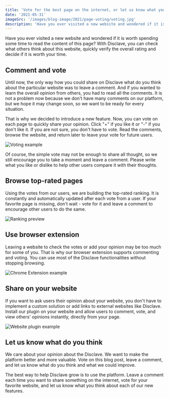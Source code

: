 ```yaml
---
title: 'Vote for the best page on the internet, or let us know what you think about the website you visited'
date: '2021-05-31'
imageSrc: '/images/blog-image/2021/page-voting/voting.jpg'
description: 'Have you ever visited a new website and wondered if it is worth spending some time to read the content of this page? With Disclave, you can check what others think about this website...'
---
```


Have you ever visited a new website and wondered if it is worth spending some time to read the content of this page? With Disclave, you can check what others think about this website, quickly verify the overall rating and decide if it is worth your time.

## Comment and vote

Until now, the only way how you could share on Disclave what do you think about the particular website was to leave a comment. And if you wanted to learn the overall opinion from others, you had to read all the comments. It is not a problem now because we don't have many comments on our platform, but we hope it may change soon, so we want to be ready for every situation.

That is why we decided to introduce a new feature. Now, you can vote on each page to quickly share your opinion. Click "+" if you like it or "-" if you don't like it. If you are not sure, you don't have to vote. Read the comments, browse the website, and return later to leave your vote for future users.

<Image
  src="/images/blog-image/2021/page-voting/example-page-votes.png"
  title="Voting example"
  width={1027}
  height={258}
/>

Of course, the simple vote may not be enough to share all thought, so we still encourage you to take a moment and leave a comment. Please write what you like or dislike to help other users compare it with their thoughts.

## Browse top-rated pages

Using the votes from our users, we are building the <Link href="/pages/top-rated">top-rated ranking</Link>. It is constantly and automatically updated after each vote from a user. If your favorite page is missing, don't wait - vote for it and leave a comment to encourage other users to do the same.

<Image
  src="/images/blog-image/2021/page-voting/ranking-preview.png"
  title="Ranking preview"
  width={792}
  height={721}
/>

## Use browser extension

Leaving a website to check the votes or add your opinion may be too much for some of you. That is why our <Link href="/extensions">browser extension</Link> supports commenting and voting. You can use most of the Disclave functionalities without stopping browsing.

<Image
  src="/images/blog-image/2021/page-voting/chrome-extension-example.png"
  title="Chrome Extension example"
  width={1143}
  height={572}
/>

## Share on your website

If you want to ask users their opinion about your website, you don't have to implement a custom solution or add links to external websites like Disclave. <Link href="/plugins">Install our plugin on your website</Link> and allow users to comment, vote, and view others' opinions instantly, directly from your page.

<Image
  src="/images/blog-image/2021/page-voting/plugin-example.png"
  title="Website plugin example"
  width={1193}
  height={750}
/>

## Let us know what do you think

We care about your opinion about the Disclave. We want to make the platform better and more valuable. Vote on this blog post, leave a comment, and let us know what do you think and what we could improve.

The best way to help Disclave grow is to use the platform. Leave a comment each time you want to share something on the internet, vote for your favorite website, and let us know what you think about each of our new features.
